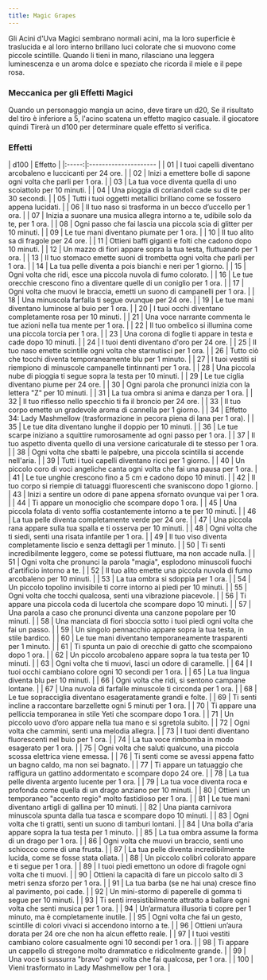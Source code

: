 ```yaml
---
title: Magic Grapes
---
```



<MaskedImage src="https://cdn.leonardo.ai/users/e9df9e5e-8c47-4d7f-87b3-195ea30587b1/generations/cd23539b-8858-49b1-92e5-25ae0d10dad0/Leonardo_Phoenix_09_a_cluster_of_vibrant_iridescent_grapes_sus_0.jpg" mask="1"/>

Gli Acini d'Uva Magici sembrano normali acini, ma la loro superficie è traslucida e al loro interno brillano luci colorate che si muovono come piccole scintille. Quando li tieni in mano, rilasciano una leggera luminescenza e un aroma dolce e speziato che ricorda il miele e il pepe rosa.

### Meccanica per gli Effetti Magici
Quando un personaggio mangia un acino, deve tirare un d20, Se il risultato del tiro è inferiore a 5, l'acino scatena un effetto magico casuale.
il giocatore quindi Tirerà un d100 per determinare quale effetto si verifica.

### Effetti
<CensoredText>
|  d100 | Effetto               |
|:-----:|:--------------------- |
|  01   | I tuoi capelli diventano arcobaleno e luccicanti per 24 ore. |
|  02   | Inizi a emettere bolle di sapone ogni volta che parli per 1 ora. |
|  03   | La tua voce diventa quella di uno scoiattolo per 10 minuti. |
|  04   | Una pioggia di coriandoli cade su di te per 30 secondi. |
|  05   | Tutti i tuoi oggetti metallici brillano come se fossero appena lucidati. |
|  06   | Il tuo naso si trasforma in un becco d’uccello per 1 ora. |
|  07   | Inizia a suonare una musica allegra intorno a te, udibile solo da te, per 1 ora. |
|  08   | Ogni passo che fai lascia una piccola scia di glitter per 10 minuti. |
|  09   | Le tue mani diventano piumate per 1 ora. |
|  10   | Il tuo alito sa di fragole per 24 ore. |
|  11   | Ottieni baffi giganti e folti che cadono dopo 10 minuti. |
|  12   | Un mazzo di fiori appare sopra la tua testa, fluttuando per 1 ora. |
|  13   | Il tuo stomaco emette suoni di trombetta ogni volta che parli per 1 ora. |
|  14   | La tua pelle diventa a pois bianchi e neri per 1 giorno. |
|  15   | Ogni volta che ridi, esce una piccola nuvola di fumo colorato. |
|  16   | Le tue orecchie crescono fino a diventare quelle di un coniglio per 1 ora. |
|  17   | Ogni volta che muovi le braccia, emetti un suono di campanelli per 1 ora. |
|  18   | Una minuscola farfalla ti segue ovunque per 24 ore. |
|  19   | Le tue mani diventano luminose al buio per 1 ora. |
|  20   | I tuoi occhi diventano completamente rosa per 10 minuti. |
|  21   | Una voce narrante commenta le tue azioni nella tua mente per 1 ora. |
|  22   | Il tuo ombelico si illumina come una piccola torcia per 1 ora. |
|  23   | Una corona di foglie ti appare in testa e cade dopo 10 minuti. |
|  24   | I tuoi denti diventano d'oro per 24 ore. |
|  25   | Il tuo naso emette scintille ogni volta che starnutisci per 1 ora. |
|  26   | Tutto ciò che tocchi diventa temporaneamente blu per 1 minuto. |
|  27   | I tuoi vestiti si riempiono di minuscole campanelle tintinnanti per 1 ora. |
|  28   | Una piccola nube di pioggia ti segue sopra la testa per 10 minuti. |
|  29   | Le tue ciglia diventano piume per 24 ore. |
|  30   | Ogni parola che pronunci inizia con la lettera "Z" per 10 minuti. |
|  31   | La tua ombra si anima e danza per 1 ora. |
|  32   | Il tuo riflesso nello specchio ti fa il broncio per 24 ore. |
|  33   | Il tuo corpo emette un gradevole aroma di cannella per 1 giorno. |
|  34   | Effetto 34: Lady Mashmellow (trasformazione in pecora piena di lana per 1 ora). |
|  35   | Le tue dita diventano lunghe il doppio per 10 minuti. |
|  36   | Le tue scarpe iniziano a squittire rumorosamente ad ogni passo per 1 ora. |
|  37   | Il tuo aspetto diventa quello di una versione caricaturale di te stesso per 1 ora. |
|  38   | Ogni volta che sbatti le palpebre, una piccola scintilla si accende nell'aria. |
|  39   | Tutti i tuoi capelli diventano ricci per 1 giorno. |
|  40   | Un piccolo coro di voci angeliche canta ogni volta che fai una pausa per 1 ora. |
|  41   | Le tue unghie crescono fino a 5 cm e cadono dopo 10 minuti. |
|  42   | Il tuo corpo si riempie di tatuaggi fluorescenti che svaniscono dopo 1 giorno. |
|  43   | Inizi a sentire un odore di pane appena sfornato ovunque vai per 1 ora. |
|  44   | Ti appare un monociglio che scompare dopo 1 ora. |
|  45   | Una piccola folata di vento soffia costantemente intorno a te per 10 minuti. |
|  46   | La tua pelle diventa completamente verde per 24 ore. |
|  47   | Una piccola rana appare sulla tua spalla e ti osserva per 10 minuti. |
|  48   | Ogni volta che ti siedi, senti una risata infantile per 1 ora. |
|  49   | Il tuo viso diventa completamente liscio e senza dettagli per 1 minuto. |
|  50   | Ti senti incredibilmente leggero, come se potessi fluttuare, ma non accade nulla. |
|  51   | Ogni volta che pronunci la parola "magia", esplodono minuscoli fuochi d'artificio intorno a te. |
|  52   | Il tuo alito emette una piccola nuvola di fumo arcobaleno per 10 minuti. |
|  53   | La tua ombra si sdoppia per 1 ora. |
|  54   | Un piccolo topolino invisibile ti corre intorno ai piedi per 10 minuti. |
|  55   | Ogni volta che tocchi qualcosa, senti una vibrazione piacevole. |
|  56   | Ti appare una piccola coda di lucertola che scompare dopo 10 minuti. |
|  57   | Una parola a caso che pronunci diventa una canzone popolare per 10 minuti. |
|  58   | Una manciata di fiori sboccia sotto i tuoi piedi ogni volta che fai un passo. |
|  59   | Un singolo pennacchio appare sopra la tua testa, in stile bardico. |
|  60   | Le tue mani diventano temporaneamente trasparenti per 1 minuto. |
|  61   | Ti spunta un paio di orecchie di gatto che scompaiono dopo 1 ora. |
|  62   | Un piccolo arcobaleno appare sopra la tua testa per 10 minuti. |
|  63   | Ogni volta che ti muovi, lasci un odore di caramelle. |
|  64   | I tuoi occhi cambiano colore ogni 10 secondi per 1 ora. |
|  65   | La tua lingua diventa blu per 10 minuti. |
|  66   | Ogni volta che ridi, si sentono campane lontane. |
|  67   | Una nuvola di farfalle minuscole ti circonda per 1 ora. |
|  68   | Le tue sopracciglia diventano esageratamente grandi e folte. |
|  69   | Ti senti incline a raccontare barzellette ogni 5 minuti per 1 ora. |
|  70   | Ti appare una pelliccia temporanea in stile Yeti che scompare dopo 1 ora. |
|  71   | Un piccolo uovo d’oro appare nella tua mano e si sgretola subito. |
|  72   | Ogni volta che cammini, senti una melodia allegra. |
|  73   | I tuoi denti diventano fluorescenti nel buio per 1 ora. |
|  74   | La tua voce rimbomba in modo esagerato per 1 ora. |
|  75   | Ogni volta che saluti qualcuno, una piccola scossa elettrica viene emessa. |
|  76   | Ti senti come se avessi appena fatto un bagno caldo, ma non sei bagnato. |
|  77   | Ti appare un tatuaggio che raffigura un gattino addormentato e scompare dopo 24 ore. |
|  78   | La tua pelle diventa argento lucente per 1 ora. |
|  79   | La tua voce diventa roca e profonda come quella di un drago anziano per 10 minuti. |
|  80   | Ottieni un temporaneo "accento regio" molto fastidioso per 1 ora. |
|  81   | Le tue mani diventano artigli di gallina per 10 minuti. |
|  82   | Una pianta carnivora minuscola spunta dalla tua tasca e scompare dopo 10 minuti. |
|  83   | Ogni volta che ti gratti, senti un suono di tamburi lontani. |
|  84   | Una bolla d'aria appare sopra la tua testa per 1 minuto. |
|  85   | La tua ombra assume la forma di un drago per 1 ora. |
|  86   | Ogni volta che muovi un braccio, senti uno schiocco come di una frusta. |
|  87   | La tua pelle diventa incredibilmente lucida, come se fosse stata oliata. |
|  88   | Un piccolo colibrì colorato appare e ti segue per 1 ora. |
|  89   | I tuoi piedi emettono un odore di fragole ogni volta che ti muovi. |
|  90   | Ottieni la capacità di fare un piccolo salto di 3 metri senza sforzo per 1 ora. |
|  91   | La tua barba (se ne hai una) cresce fino al pavimento, poi cade. |
|  92   | Un mini-stormo di paperelle di gomma ti segue per 10 minuti. |
|  93   | Ti senti irresistibilmente attratto a ballare ogni volta che senti musica per 1 ora. |
|  94   | Un’armatura illusoria ti copre per 1 minuto, ma è completamente inutile. |
|  95   | Ogni volta che fai un gesto, scintille di colori vivaci si accendono intorno a te. |
|  96   | Ottieni un’aura dorata per 24 ore che non ha alcun effetto reale. |
|  97   | I tuoi vestiti cambiano colore casualmente ogni 10 secondi per 1 ora. |
|  98   | Ti appare un cappello di stregone molto drammatico e ridicolmente grande. |
|  99   | Una voce ti sussurra "bravo" ogni volta che fai qualcosa, per 1 ora. |
|  100  | Vieni trasformato in Lady Mashmellow per 1 ora. |
</CensoredText>